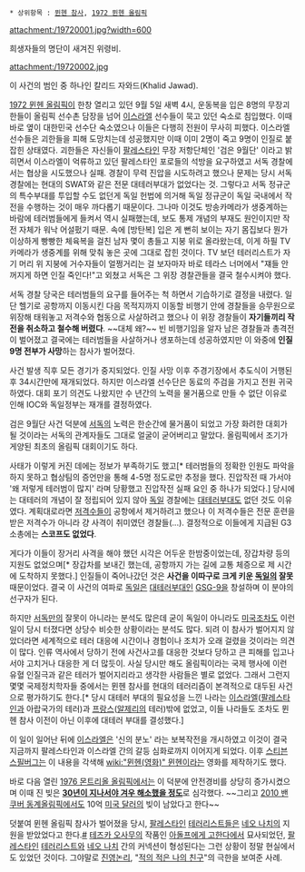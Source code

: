  * 상위항목 : [[뮌헨 참사]], [[1972 뮌헨 올림픽]]
{{{#!html
<object classid='clsid:d27cdb6e-ae6d-11cf-96b8-444553540000' codebase='http://download.macromedia.com/pub/shockwave/cabs/flash/swflash.cab#version=10,0,0,0' width='480' height='360' id='movie' align='middle'><param name='quality' value='high' /><param name='movie' value='http://flvr.pandora.tv/flv2pan/flvmovie.dll/userid=werk95&prgid=38018675&countryChk=ko&skin=1&autoPlay=false&share=on' /><param name='allowScriptAccess' value='always' /><param name='allowFullScreen' value='true' /><param name='wmode' value='transparent' /><embed src='http://flvr.pandora.tv/flv2pan/flvmovie.dll/userid=werk95&prgid=38018675&countryChk=ko&skin=1&autoPlay=false&share=on' type='application/x-shockwave-flash' wmode='transparent' allowScriptAccess='always' allowFullScreen='true' pluginspage='http://www.macromedia.com/go/getflashplayer' width='480' height='360' /></embed></object>}}}
attachment:/19720001.jpg?width=600

희생자들의 명단이 새겨진 위령비.

attachment:/19720002.jpg

이 사건의 범인 중 하나인 칼리드 자와드(Khalid Jawad).

[[1972 뮌헨 올림픽]]이 한창 열리고 있던 9월 5일 새벽 4시, 운동복을 입은 8명의 무장괴한들이 올림픽 선수촌 담장을 넘어 [[이스라엘]] 선수들이 묵고 있던 숙소로 침입했다. 이때 바로 옆이 대한민국 선수단 숙소였으나 이들은 다행히 전원이 무사히 피했다. 이스라엘 선수들은 괴한들을 피해 도망치는데 성공했지만 이때 이미 2명이 죽고 9명이 인질로 붙잡힌 상태였다. 괴한들은 자신들이 [[팔레스타인]] 무장 저항단체인 '검은 9월단' 이라고 밝히면서 이스라엘이 억류하고 있던 팔레스타인 포로들의 석방을 요구하였고 서독 경찰에서는 협상을 시도했으나 실패. 경찰이 무력 진압을 시도하려고 했으나 문제는 당시 서독 경찰에는 현대의 SWAT와 같은 전문 대테러부대가 없었다는 것. 그렇다고 서독 정규군의 특수부대를 투입할 수도 없던게 독일 헌법에 의거해 독일 정규군이 독일 국내에서 작전을 수행하는 것이 매우 까다롭기 때문이다. 그나마 이것도 방송카메라가 생중계하는 바람에 테러범들에게 들켜서 역시 실패했는데, 보도 통제 개념의 부재도 원인이지만 작전 자체가 워낙 어설펐기 때문. 속에 [방탄복] 입은 게 뻔히 보이는 자기 몸집보다 뭔가 이상하게 빵빵한 체육복을 걸친 남자 몇이 총들고 지붕 위로 올라왔는데, 이게 하필 TV 카메라가 생중계를 위해 맞춰 놓은 곳에 그대로 잡힌 것이다. TV 보던 테러리스트가 자기 머리 위 지붕에 거수자들이 얼쩡거리는 걸 보자마자 바로 테라스 너머에서 "쟤들 안 꺼지게 하면 인질 죽인다!"고 외쳤고 서독은 그 위장 경찰관들을 결국 철수시켜야 했다.

서독 경찰 당국은 테러범들의 요구를 들어주는 척 하면서 기습하기로 결정을 내렸다. 일단 헬기로 공항까지 이동시킨 다음 목적지까지 이동할 비행기 안에 경찰들을 승무원으로 위장해 태워놓고 저격수와 협동으로 사살하려고 했으나 이 위장 경찰들이 '''자기들끼리 작전을 취소하고 철수해 버렸다'''. ~~대체 왜?~~ 빈 비행기임을 알자 남은 경찰들과 총격전이 벌어졌고 결국에는 테러범들을 사살하거나 생포하는데 성공하였지만 이 와중에 '''인질 9명 전부가 사망'''하는 참사가 벌어졌다.

사건 발생 직후 모든 경기가 중지되었다. 인질 사망 이후 주경기장에서 추도식이 거행된 후 34시간만에 재개되었다. 하지만 이스라엘 선수단은 동료의 주검을 가지고 전원 귀국하였다. 대회 포기 의견도 나왔지만 수 년간의 노력을 물거품으로 만들 수 없단 이유로 인해 IOC와 독일정부는 재개를 결정하였다. 

검은 9월단 사건 덕분에 [[서독]]의 노력은 한순간에 물거품이 되었고 가장 화려한 대회가 될 것이라는 서독의 관계자들도 그대로 얼굴이 굳어버리고 말았다. 올림픽에서 조기가 게양된 최초의 올림픽 대회이기도 하다.

사태가 이렇게 커진 데에는 정보가 부족하기도 했고[* 테러범들의 정확한 인원도 파악을 하지 못하고 협상팀의 증언만을 통해 4-5명 정도로만 추정을 했다. 진압작전 때 가서야 '왜 저렇게 테러범이 많지' 라며 당황했고 진압작전 실패 요인 중 하나가 되었다.] 당시에는 대테러의 개념이 잘 정립되어 있지 않아 [[독일]] 경찰에는 [[대테러부대]]도 없던 것도 이유였다. 계획대로라면 [[저격수]]들이 공항에서 제거하려고 했으나 이 저격수들은 전문 훈련을 받은 저격수가 아니라 걍 사격이 취미였던 경찰들(...). 결정적으로 이들에게 지급된 G3 소총에는 '''스코프도 없었다'''.

게다가 이들이 장거리 사격을 해야 했던 시각은 어두운 한밤중이었는데, 장갑차량 등의 지원도 없었으며[* 장갑차를 보내긴 했는데, 공항까지 가는 길에 교통 체증으로 제 시간에 도착하지 못했다.] 인질들이 죽어나갔던 것은 '''사건을 이따구로 크게 키운 [[독일]]의 잘못''' 때문이었다. 결국 이 사건의 여파로 [[독일]]은 [[대테러부대]]인 [[GSG-9]]을 창설하며 이 분야의 선구자가 된다.

하지만 [[서독]]만의 잘못이 아니라는 분석도 많은데 굳이 독일이 아니라도 [[미국]]조차도 이런 일이 당시 터졌다면 상당수 비슷한 상황이라는 분석도 많다. 되려 이 참사가 벌어지지 않았더라면 세계적으로 테러 대응에 시간이나 경험이나 조치가 오래 걸렸을 것이라는 의견이 많다. 인류 역사에서 당하기 전에 사건사고를 대응한 것보다 당하고 큰 피해를 입고나서야 고치거나 대응한 게 더 많듯이. 사실 당시만 해도 올림픽이라는 국제 행사에 이런 유혈 인질극과 같은 테러가 벌어지리라고 생각한 사람들은 별로 없었다. 그래서 그런지 몇몇 국제정치학자들 중에서는 뮌헨 참사를 현대의 테러리즘이 본격적으로 대두된 사건으로 평가하기도 한다.[* 당시 대테러 부대의 필요성을 느낀 나라는 [[이스라엘]]([[팔레스타인]]과 아랍국가의 테러)과 [[프랑스]]([[알제리]]의 테러)밖에 없었고, 이들 나라들도 조차도 뮌헨 참사 이전이 아닌 이후에 대테러 부대를 결성했다.]

이 일이 일어난 뒤에 [[이스라엘]]은 '신의 분노' 라는 보복작전을 개시하였고 이것이 결국 지금까지 팔레스타인과 이스라엘 간의 갈등 심화로까지 이어지게 되었다. 이후 [[스티븐 스필버그]]는 이 내용을 각색해 [[wiki:"뮌헨(영화)" 뮌헨]]이라는 영화를 제작하기도 했다.

바로 다음 열린 [[1976 몬트리올 올림픽]]에서는 이 덕분에 안전경비를 상당히 증가시켰으며 이때 진 빚은 '''[[올림픽의 저주|30년이 지나서야 겨우 해소했을 정도]]'''로 심각했다. ~~그리고 [[2010 밴쿠버 동계올림픽]]에서도 10억 [[미국 달러]]의 빚이 남았다고 한다~~

덧붙여 뮌헨 올림픽 참사가 벌어졌을 당시, [[팔레스타인]] [[테러리스트]]들은 [[네오 나치]]의 지원을 받았었다고 한다.[http://flager8.egloos.com/2889024 #] [[테즈카 오사무]]의 작품인 [[아돌프에게 고한다]]에서 묘사되었던, [[팔레스타인]] [[테러리스트]]와 [[네오 나치]] 간의 커넥션이 형성된다는 그런 상황이 정말 현실에서도 있었던 것이다. 그야말로 [[진영논리]], "[[적의 적은 나의 친구]]"의 극한을 보여준 사례.
